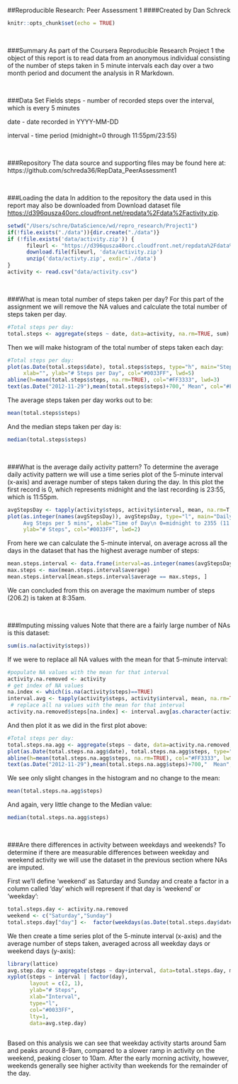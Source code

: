 ##Reproducible Research: Peer Assessment 1
####Created by Dan Schreck


```{r setup, include=FALSE}
knitr::opts_chunk$set(echo = TRUE)
```


</br>



###Summary
As part of the Coursera Reproducible Research Project 1 the object of this report
is to read data from an anonymous individual consisting of the number of steps 
taken in 5 minute intervals each day over a two month period and document the 
analysis in R Markdown.

</br>



###Data Set Fields
steps - number of recorded steps over the interval, which is every 5 minutes

date - date recorded in YYYY-MM-DD

interval - time period (midnight=0 through 11:55pm/23:55)

</br>



###Repository
The data source and supporting files may be found here at:
https://github.com/schreda36/RepData_PeerAssessment1

</br>




###Loading the data
In addition to the repository the data used in this report may also be downloaded
from Download dataset file <https://d396qusza40orc.cloudfront.net/repdata%2Fdata%2Factivity.zip>. 

```{r}
setwd("/Users/schre/DataScience/wd/repro_research/Project1")
if(!file.exists("./data")){dir.create("./data")}
if (!file.exists('data/activity.zip')) {
      fileurl <- "https://d396qusza40orc.cloudfront.net/repdata%2Fdata%2Factivity.zip"
      download.file(fileurl, 'data/activity.zip')
      unzip('data/activty.zip', exdir='./data')
}
activity <- read.csv("data/activity.csv")
```

</br>





###What is mean total number of steps taken per day?
For this part of the assignment we will remove the NA values and calculate the total 
number of steps taken per day.

```{r}
#Total steps per day:
total.steps <- aggregate(steps ~ date, data=activity, na.rm=TRUE, sum)
```


Then we will make histogram of the total number of steps taken each day:
```{r}
#Total steps per day:
plot(as.Date(total.steps$date), total.steps$steps, type="h", main="Steps per Day",
     xlab="", ylab="# Steps per Day", col="#0033FF", lwd=5)
abline(h=mean(total.steps$steps, na.rm=TRUE), col="#FF3333", lwd=3)
text(as.Date("2012-11-29"),mean(total.steps$steps)+700," Mean", col="#FF3333")
```      


The average steps taken per day works out to be: 
```{r}
mean(total.steps$steps)
``` 

And the median steps taken per day is:
```{r}
median(total.steps$steps)
``` 

</br>


###What is the average daily activity pattern?
To determine the average daily activity pattern we will use a time series plot of the 
5-minute interval (x-axis) and average number of steps taken during the day. In this 
plot the first record is 0, which represents midnight and the last recording is 23:55,
which is 11:55pm.
```{r}
avgStepsDay <- tapply(activity$steps, activity$interval, mean, na.rm=T, simplify=T)
plot(as.integer(names(avgStepsDay)), avgStepsDay, type="l", main="Daily Activity Pattern\n
     Avg Steps per 5 mins", xlab="Time of Day\n 0=midnight to 2355 (11:55pm)", 
     ylab="# Steps", col="#0033FF", lwd=2)
```     
      
From here we can calculate the 5-minute interval, on average across all the days in 
the dataset that has the highest average number of steps:
```{r}
mean.steps.interval <- data.frame(interval=as.integer(names(avgStepsDay)), average=avgStepsDay)
max.steps <- max(mean.steps.interval$average)
mean.steps.interval[mean.steps.interval$average == max.steps, ]
``` 

We can concluded from this on average the maximum number of steps (206.2) is taken
at 8:35am.

</br>



###Imputing missing values
Note that there are a fairly large number of NAs is this dataset:
```{r}
sum(is.na(activity$steps))
``` 

If we were to replace all NA values with the mean for that 5-minute interval:
```{r}      
#populate NA values with the mean for that interval
activity.na.removed <- activity
# get index of NA values
na.index <- which(is.na(activity$steps)==TRUE)  
interval.avg <- tapply(activity$steps, activity$interval, mean, na.rm=TRUE, simplify=T)
 # replace all na values with the mean for that interval
activity.na.removed$steps[na.index] <- interval.avg[as.character(activity$interval[na.index])]
``` 

And then plot it as we did in the first plot above:
```{r}
#Total steps per day:
total.steps.na.agg <- aggregate(steps ~ date, data=activity.na.removed, na.rm=TRUE, sum)
plot(as.Date(total.steps.na.agg$date), total.steps.na.agg$steps, type="h", main="Steps per Day\n(NA values replaced with average for that time period)", xlab="", ylab="# Steps per Day", col="#0033FF", lwd=5)
abline(h=mean(total.steps.na.agg$steps, na.rm=TRUE), col="#FF3333", lwd=3)
text(as.Date("2012-11-29"),mean(total.steps.na.agg$steps)+700,"  Mean", col="#FF3333")
```      


We see only slight changes in the histogram and no change to the mean:
```{r}
mean(total.steps.na.agg$steps)
``` 

And again, very little change to the Median value:
```{r}
median(total.steps.na.agg$steps)
``` 

</br>




###Are there differences in activity between weekdays and weekends?
To determine if there are measurable differences between weekday and weekend activity
we will use the dataset in the previous section where NAs are imputed.

First we'll define 'weekend' as Saturday and Sunday and create a factor in a column 
called 'day' which will represent if that day is 'weekend' or 'weekday':
```{r}    
total.steps.day <- activity.na.removed
weekend <- c("Saturday","Sunday")
total.steps.day["day"] <-  factor(weekdays(as.Date(total.steps.day$date)) %in% weekend, levels=c(TRUE,FALSE), labels=c('weekend', 'weekday'))
``` 

We then create a time series plot of the 5-minute interval (x-axis) and the average 
number of steps taken, averaged across all weekday days or weekend days (y-axis):
```{r}      
library(lattice)
avg.step.day <- aggregate(steps ~ day+interval, data=total.steps.day, mean)
xyplot(steps ~ interval | factor(day),
       layout = c(2, 1),
       ylab="# Steps",
       xlab="Interval",
       type="l",
       col="#0033FF",
       lty=1,
       data=avg.step.day)
      
``` 

Based on this analysis we can see that weekday activity starts around 5am and peaks 
around 8-9am, compared to a slower ramp in activity on the weekend, peaking closer
to 10am. After the early morning activity, however, weekends generally see higher 
activity than weekends for the remainder of the day.
